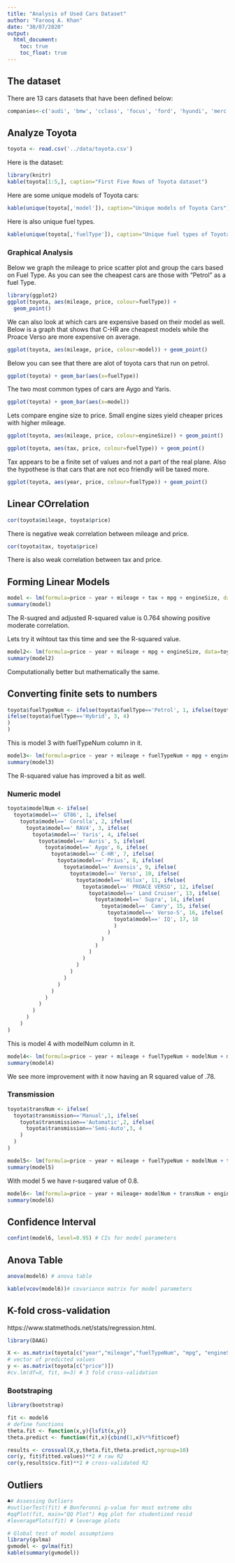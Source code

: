 ```yaml
---
title: "Analysis of Used Cars Dataset"
author: "Farooq A. Khan"
date: "30/07/2020"
output:
  html_document:
    toc: true
    toc_float: true
---
```


## The dataset
There are 13 cars datasets that have been defined below: 

```r
companies<-c('audi', 'bmw', 'cclass', 'focus', 'ford', 'hyundi', 'merc', 'skoda', 'toyota', 'unclean cclass', 'unclean focus', 'vauxhall', 'vw')
```


## Analyze Toyota
```r
toyota <- read.csv('../data/toyota.csv')
```

Here is the dataset: 
```r
library(knitr)
kable(toyota[1:5,], caption="First Five Rows of Toyota dataset")
```

Here are some unique models of Toyota cars: 
```r
kable(unique(toyota[,'model']), caption="Unique models of Toyota Cars")
```

Here is also unique fuel types. 
```r
kable(unique(toyota[,'fuelType']), caption="Unique fuel types of Toyota Cars")
```


### Graphical Analysis
Below we graph the mileage to price scatter plot and group the cars based on Fuel Type. As you can see the cheapest cars are those with "Petrol" as a fuel Type. 
```r
library(ggplot2)
ggplot(toyota, aes(mileage, price, colour=fuelType)) + 
  geom_point()
```
We can also look at which cars are expensive based on their model as well. Below is a graph that shows that C-HR are cheapest models while the Proace Verso are more expensive on average. 
```r
ggplot(toyota, aes(mileage, price, colour=model)) + geom_point()
```

Below you can see that there are alot of toyota cars that run on petrol. 
```r
ggplot(toyota) + geom_bar(aes(x=fuelType))
```

The two most common types of cars are Aygo and Yaris.
```r
ggplot(toyota) + geom_bar(aes(x=model))
```

Lets compare engine size to price. Small engine sizes yield cheaper prices with higher mileage. 
```r
ggplot(toyota, aes(mileage, price, colour=engineSize)) + geom_point()
```

```r
ggplot(toyota, aes(tax, price, colour=fuelType)) + geom_point()
```
Tax appears to be a finite set of values and not a part of the real plane. Also the hypothese is that cars that are not eco friendly will be taxed more. 

```r
ggplot(toyota, aes(year, price, colour=fuelType)) + geom_point()
```

## Linear COrrelation
```r
cor(toyota$mileage, toyota$price)
```
There is negative weak correlation between mileage and price. 
```r
cor(toyota$tax, toyota$price)
```
There is also weak correlation between tax and price. 


## Forming Linear Models

```r
model <- lm(formula=price ~ year + mileage + tax + mpg + engineSize, data=toyota)
summary(model)
```
The R-suqred and adjusted R-squared value is 0.764 showing positive moderate correlation.

Lets try it wihtout tax this time and see the R-squared value. 
```r
model2<- lm(formula=price ~ year + mileage + mpg + engineSize, data=toyota)
summary(model2)
```
Computationally better but mathematically the same. 


## Converting finite sets to numbers
```r
toyota$fuelTypeNum <- ifelse(toyota$fuelType=='Petrol', 1, ifelse(toyota$fuelType=='Other', 2, 
ifelse(toyota$fuelType=='Hybrid', 3, 4)
)
)
```

This is model 3 with fuelTypeNum column in it. 
```r
model3<- lm(formula=price ~ year + mileage + fuelTypeNum + mpg + engineSize, data=toyota)
summary(model3)
```
The R-squared value has improved a bit as well. 

### Numeric model
```r
toyota$modelNum <- ifelse(
  toyota$model==' GT86', 1, ifelse(
    toyota$model==' Corolla', 2, ifelse(
      toyota$model==' RAV4', 3, ifelse(
        toyota$model==' Yaris', 4, ifelse(
          toyota$model==' Auris', 5, ifelse(
            toyota$model==' Aygo', 6, ifelse(
              toyota$model==' C-HR', 7, ifelse(
                toyota$model==' Prius', 8, ifelse(
                  toyota$model==' Avensis', 9, ifelse(
                    toyota$model==' Verso', 10, ifelse(
                      toyota$model==' Hilux', 11, ifelse(
                        toyota$model==' PROACE VERSO', 12, ifelse(
                          toyota$model==' Land Cruiser', 13, ifelse(
                            toyota$model==' Supra', 14, ifelse(
                              toyota$model==' Camry', 15, ifelse(
                                toyota$model==' Verso-S', 16, ifelse(
                                  toyota$model==' IQ', 17, 18 
                                  )
                                )
                              )
                            )
                          )
                        )
                      )
                    )
                  )
                )
              )
            )
          )
        )
      )
    )
)

```

This is model 4 with modelNum column in it. 
```r
model4<- lm(formula=price ~ year + mileage + fuelTypeNum + modelNum + mpg + engineSize, data=toyota)
summary(model4)
```
We see more improvement with it now having an R squared value of .78.

### Transmission

```r
toyota$transNum <- ifelse(
  toyota$transmission=='Manual',1, ifelse(
    toyota$transmission=='Automatic',2, ifelse(
      toyota$transmission=='Semi-Auto',3, 4
    )
  )
)
```

```r
model5<- lm(formula=price ~ year + mileage + fuelTypeNum + modelNum + transNum + mpg + engineSize, data=toyota)
summary(model5)
```
With model 5 we have r-suqared value of 0.8. 

```r
model6<- lm(formula=price ~ year + mileage+ modelNum + transNum + engineSize, data=toyota)
summary(model6)
```

## Confidence Interval
```r
confint(model6, level=0.95) # CIs for model parameters
```

## Anova Table

```r
anova(model6) # anova table
```

```r
kable(vcov(model6))# covariance matrix for model parameters
```

## K-fold cross-validation
https://www.statmethods.net/stats/regression.html.
```r
library(DAAG)

X <- as.matrix(toyota[c("year","mileage","fuelTypeNum", "mpg", "engineSize", "modelNum")])
# vector of predicted values
y <- as.matrix(toyota[c("price")])
#cv.lm(df=X, fit, m=3) # 3 fold cross-validation
```

### Bootstraping
```r
library(bootstrap)

fit <- model6
# define functions
theta.fit <- function(x,y){lsfit(x,y)}
theta.predict <- function(fit,x){cbind(1,x)%*%fit$coef}

results <- crossval(X,y,theta.fit,theta.predict,ngroup=10)
cor(y, fit$fitted.values)**2 # raw R2
cor(y,results$cv.fit)**2 # cross-validated R2
```


## Outliers
```r
♣# Assessing Outliers
#outlierTest(fit) # Bonferonni p-value for most extreme obs
#qqPlot(fit, main="QQ Plot") #qq plot for studentized resid
#leveragePlots(fit) # leverage plots
```

```r
# Global test of model assumptions
library(gvlma)
gvmodel <- gvlma(fit)
kable(summary(gvmodel))
```

